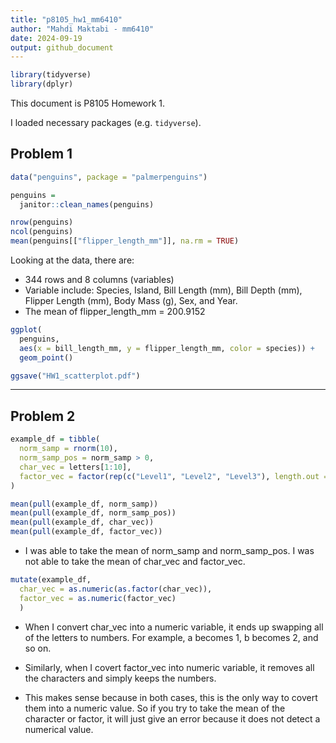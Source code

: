 ```yaml
---
title: "p8105_hw1_mm6410"
author: "Mahdi Maktabi - mm6410"
date: 2024-09-19
output: github_document
---
```


```r
library(tidyverse)
library(dplyr)
```

This document is P8105 Homework 1.

I loaded necessary packages (e.g. `tidyverse`). 

## Problem 1



```r
data("penguins", package = "palmerpenguins")

penguins =
  janitor::clean_names(penguins)
```


```r
nrow(penguins)
ncol(penguins)
mean(penguins[["flipper_length_mm"]], na.rm = TRUE)
```

Looking at the data, there are:

*   344 rows and 8 columns (variables)
*   Variable include: Species, Island, Bill Length (mm), Bill Depth (mm),           Flipper Length (mm), Body Mass (g), Sex, and Year.
*   The mean of flipper_length_mm = 200.9152


```r
ggplot(
  penguins, 
  aes(x = bill_length_mm, y = flipper_length_mm, color = species)) +  
  geom_point()

ggsave("HW1_scatterplot.pdf")
```


------------------------------------------------------------


## Problem 2

```r
example_df = tibble(
  norm_samp = rnorm(10),
  norm_samp_pos = norm_samp > 0,
  char_vec = letters[1:10],
  factor_vec = factor(rep(c("Level1", "Level2", "Level3"), length.out = 10))
)

mean(pull(example_df, norm_samp))
mean(pull(example_df, norm_samp_pos))
mean(pull(example_df, char_vec))
mean(pull(example_df, factor_vec))
```

*   I was able to take the mean of norm_samp and norm_samp_pos. I was not able to take the mean of char_vec and factor_vec. 

```r
mutate(example_df,
  char_vec = as.numeric(as.factor(char_vec)),
  factor_vec = as.numeric(factor_vec)
  )
```

*   When I convert char_vec into a numeric variable, it ends up swapping all of the letters to numbers. For example, a becomes 1, b becomes 2, and so on.

*   Similarly, when I covert factor_vec into numeric variable, it removes all the characters and simply keeps the numbers.

*   This makes sense because in both cases, this is the only way to covert them into a numeric value. So if you try to take the mean of the character or factor, it will just give an error because it does not detect a numerical value.
